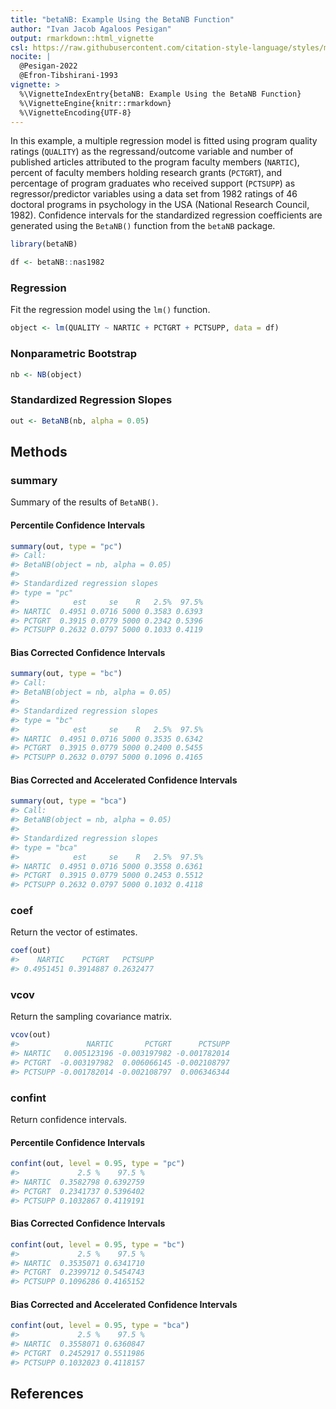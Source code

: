 ```yaml
---
title: "betaNB: Example Using the BetaNB Function"
author: "Ivan Jacob Agaloos Pesigan"
output: rmarkdown::html_vignette
csl: https://raw.githubusercontent.com/citation-style-language/styles/master/apa.csl
nocite: |
  @Pesigan-2022
  @Efron-Tibshirani-1993
vignette: >
  %\VignetteIndexEntry{betaNB: Example Using the BetaNB Function}
  %\VignetteEngine{knitr::rmarkdown}
  %\VignetteEncoding{UTF-8}
---
```




In this example, a multiple regression model is fitted
using program quality ratings (`QUALITY`) as the regressand/outcome variable
and number of published articles attributed to the program faculty members (`NARTIC`),
percent of faculty members holding research grants (`PCTGRT`), and
percentage of program graduates who received support (`PCTSUPP`) as regressor/predictor variables
using a data set from 1982 ratings of 46 doctoral programs in psychology in the USA (National Research Council, 1982).
Confidence intervals for the standardized regression coefficients are generated
using the `BetaNB()` function from the `betaNB` package.


``` r
library(betaNB)
```




``` r
df <- betaNB::nas1982
```

### Regression

Fit the regression model using the `lm()` function.


``` r
object <- lm(QUALITY ~ NARTIC + PCTGRT + PCTSUPP, data = df)
```

### Nonparametric Bootstrap


``` r
nb <- NB(object)
```

### Standardized Regression Slopes


``` r
out <- BetaNB(nb, alpha = 0.05)
```

## Methods

### summary

Summary of the results of `BetaNB()`.

#### Percentile Confidence Intervals


``` r
summary(out, type = "pc")
#> Call:
#> BetaNB(object = nb, alpha = 0.05)
#> 
#> Standardized regression slopes
#> type = "pc"
#>            est     se    R   2.5%  97.5%
#> NARTIC  0.4951 0.0716 5000 0.3583 0.6393
#> PCTGRT  0.3915 0.0779 5000 0.2342 0.5396
#> PCTSUPP 0.2632 0.0797 5000 0.1033 0.4119
```

#### Bias Corrected Confidence Intervals


``` r
summary(out, type = "bc")
#> Call:
#> BetaNB(object = nb, alpha = 0.05)
#> 
#> Standardized regression slopes
#> type = "bc"
#>            est     se    R   2.5%  97.5%
#> NARTIC  0.4951 0.0716 5000 0.3535 0.6342
#> PCTGRT  0.3915 0.0779 5000 0.2400 0.5455
#> PCTSUPP 0.2632 0.0797 5000 0.1096 0.4165
```

#### Bias Corrected and Accelerated Confidence Intervals


``` r
summary(out, type = "bca")
#> Call:
#> BetaNB(object = nb, alpha = 0.05)
#> 
#> Standardized regression slopes
#> type = "bca"
#>            est     se    R   2.5%  97.5%
#> NARTIC  0.4951 0.0716 5000 0.3558 0.6361
#> PCTGRT  0.3915 0.0779 5000 0.2453 0.5512
#> PCTSUPP 0.2632 0.0797 5000 0.1032 0.4118
```

### coef

Return the vector of estimates.


``` r
coef(out)
#>    NARTIC    PCTGRT   PCTSUPP 
#> 0.4951451 0.3914887 0.2632477
```

### vcov

Return the sampling covariance matrix.


``` r
vcov(out)
#>               NARTIC       PCTGRT      PCTSUPP
#> NARTIC   0.005123196 -0.003197982 -0.001782014
#> PCTGRT  -0.003197982  0.006066145 -0.002108797
#> PCTSUPP -0.001782014 -0.002108797  0.006346344
```

### confint

Return confidence intervals.

#### Percentile Confidence Intervals


``` r
confint(out, level = 0.95, type = "pc")
#>             2.5 %    97.5 %
#> NARTIC  0.3582798 0.6392759
#> PCTGRT  0.2341737 0.5396402
#> PCTSUPP 0.1032867 0.4119191
```

#### Bias Corrected Confidence Intervals


``` r
confint(out, level = 0.95, type = "bc")
#>             2.5 %    97.5 %
#> NARTIC  0.3535071 0.6341710
#> PCTGRT  0.2399712 0.5454743
#> PCTSUPP 0.1096286 0.4165152
```

#### Bias Corrected and Accelerated Confidence Intervals


``` r
confint(out, level = 0.95, type = "bca")
#>             2.5 %    97.5 %
#> NARTIC  0.3558071 0.6360847
#> PCTGRT  0.2452917 0.5511986
#> PCTSUPP 0.1032023 0.4118157
```

## References
